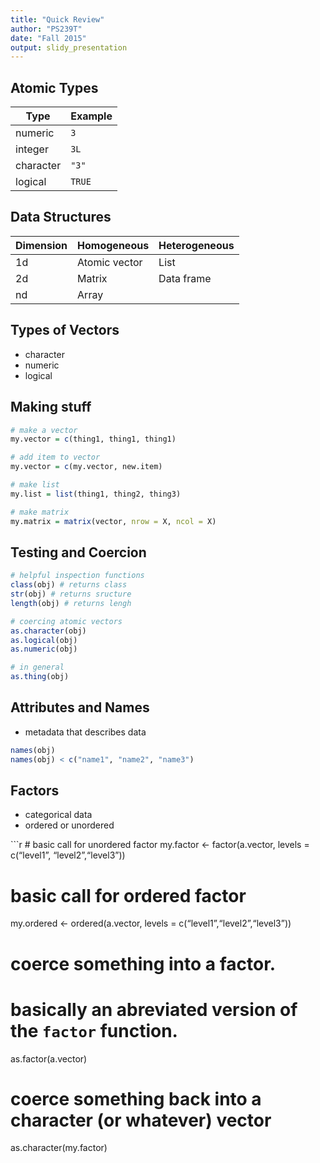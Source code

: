 ```yaml
---
title: "Quick Review"
author: "PS239T"
date: "Fall 2015"
output: slidy_presentation
---
```


## Atomic Types

| Type | Example |
| -----| ------- |
| numeric | `3` |
| integer | `3L` |
| character | `"3"` |
| logical | `TRUE` |


## Data Structures

|  Dimension  | Homogeneous   | Heterogeneous |
|----|---------------|---------------|
| 1d | Atomic vector | List          |
| 2d | Matrix        | Data frame    |
| nd | Array         |               |

## Types of Vectors

- character
- numeric
- logical

## Making stuff

```r
# make a vector
my.vector = c(thing1, thing1, thing1) 

# add item to vector
my.vector = c(my.vector, new.item)

# make list
my.list = list(thing1, thing2, thing3)

# make matrix
my.matrix = matrix(vector, nrow = X, ncol = X)
```

## Testing and Coercion

```r
# helpful inspection functions
class(obj) # returns class
str(obj) # returns sructure
length(obj) # returns lengh

# coercing atomic vectors
as.character(obj)
as.logical(obj)
as.numeric(obj)

# in general
as.thing(obj)
```

## Attributes and Names

- metadata that describes data

```r
names(obj)
names(obj) < c("name1", "name2", "name3")
```

## Factors

- categorical data
- ordered or unordered

```r
# basic call for unordered factor
my.factor <- factor(a.vector, levels = c("level1", "level2","level3"))

# basic call for ordered factor
my.ordered <- ordered(a.vector, levels = c("level1","level2","level3"))

# coerce something into a factor. 
# basically an abreviated version of the `factor` function.
as.factor(a.vector) 

# coerce something back into a character (or whatever) vector
as.character(my.factor)

